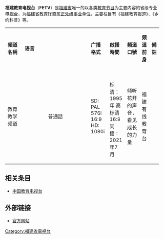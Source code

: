 {{Infobox PRCG| color=#014099
|机构名称 = 福建教育电视台
|成立时间 = {{Start date|1997}}
|上级机构 = [[福建省教育厅|福建省教育厅]]
|机构类型 = 福建省教育厅直属事业单位
|行政级别 = 正处级事业单位
|官网 = {{URL|http://www.fetv.cn/}}
|地址1 = {{CHN}}[[福建省|福建省]][[福州市|福州市]]鼓楼区五四路217号 仓山区建新镇金林路39号
|频道号 = 福建广电网络：标清49频道
                                             高清299频道
                    福建IPTV：12频道                       
}}

'''福建教育电视台'''（'''FETV'''）是[[福建省|福建省]]唯一的以各类[[教育节目|教育节目]]为主要内容的省级专业[[电视台|电视台]]，为[[福建省教育厅|福建省教育厅]]直属[[正处级|正处级]][[事业单位|事业单位]]，主要栏目有《福建教育报道》、《乡约科普》等。


{| class="wikitable" style="width:100%; font-size:small"
|- style="background:dodgerblue; color:white" align="center"
| width="16%" |'''頻道名稱'''||width="8%" |'''语言'''||width="10%" |'''广播格式'''||width="17%" |'''啟播時間'''||width="13%" |'''頻道口號'''||width="16%" |'''频道前身'''|| colspan="2" width="20%" |'''備註'''
|- 
!教育教学频道
| align="center" |普通話
|SD: PAL 576i 16:9<br>HD: 1080i
|<br>标清：1995年 
高标清16:9同播：2021年7月
|倾听花开的声音，看见成长的力量
|福建有线教育台
|
|}

== 相关条目 ==

* [[中国教育电视台|中国教育电视台]]

== 外部链接 ==

* [https://web.archive.org/web/20090207070759/http://www.fetv.cn/ 官方网站]

{{福建省电视台}}
{{中国大陆电视台}}

[[Category:福建省電視台|Category:福建省電視台]]